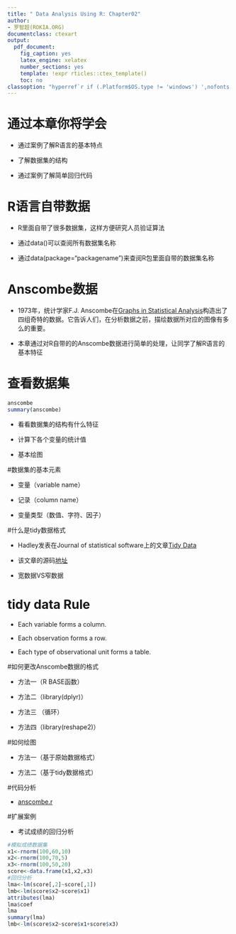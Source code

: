```yaml
---
title: " Data Analysis Using R: Chapter02"
author: 
- 罗智超(ROKIA.ORG)
documentclass: ctexart
output:
  pdf_document:
    fig_caption: yes
    latex_engine: xelatex
    number_sections: yes
    template: !expr rticles::ctex_template()
    toc: no
classoption: "hyperref`r if (.Platform$OS.type != 'windows') ',nofonts'`"
---
```


# 通过本章你将学会

- 通过案例了解R语言的基本特点

- 了解数据集的结构

- 通过案例了解简单回归代码

# R语言自带数据

- R里面自带了很多数据集，这样方便研究人员验证算法

- 通过data()可以查阅所有数据集名称

- 通过data(package="packagename")来查阅R包里面自带的数据集名称

# Anscombe数据

- 1973年，统计学家F.J. Anscombe在[Graphs in Statistical Analysis](http://www.jstor.org/stable/2682899)构造出了四组奇特的数据。它告诉人们，在分析数据之前，描绘数据所对应的图像有多么的重要。

- 本章通过对R自带的的Anscombe数据进行简单的处理，让同学了解R语言的基本特征

# 查看数据集
```r
anscombe
summary(anscombe)
```

- 看看数据集的结构有什么特征

- 计算下各个变量的统计值

- 基本绘图

#数据集的基本元素

- 变量（variable name）

- 记录（column name）

- 变量类型（数值、字符、因子）

#什么是tidy数据格式

- Hadley发表在Journal of statistical software上的文章[Tidy Data](http://www.jstatsoft.org/v59/i10/paper)

- 该文章的源码[地址](https://github.com/hadley/tidy-data)

- 宽数据VS窄数据

# tidy data Rule

- Each variable forms a column.

- Each observation forms a row.

- Each type of observational unit forms a table.


#如何更改Anscombe数据的格式

- 方法一（R BASE函数）

- 方法二（library(dplyr)）

- 方法三 （循环）

- 方法四（library(reshape2)）

#如何绘图

- 方法一（基于原始数据格式）

- 方法二（基于tidy数据格式）

#代码分析

- [anscombe.r](https://github.com/zhichaoluo/DataAnalysis/blob/master/Anscombe.R)


#扩展案例

- 考试成绩的回归分析

```r
#模拟成绩数据集
x1<-rnorm(100,60,10)
x2<-rnorm(100,70,5)
x3<-rnorm(100,50,20)
score<-data.frame(x1,x2,x3)
#回归分析
lma<-lm(score[,2]~score[,1])
lmb<-lm(score$x2~score$x1)
attributes(lma)
lma$coef
lma
summary(lma)
lmb<-lm(score$x2~score$x1+score$x3)

```







